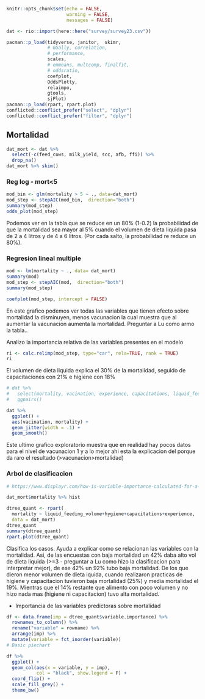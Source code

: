 ```r
knitr::opts_chunk$set(echo = FALSE, 
                      warning = FALSE, 
                      messages = FALSE)
```

```r
dat <- rio::import(here::here("survey/survey23.csv"))
```

```r
pacman::p_load(tidyverse, janitor,  skimr, 
               # GGally, correlation, 
               # performance, 
               scales, 
               # emmeans, multcomp, finalfit,  
               # oddsratio,
               coefplot, 
               OddsPlotty, 
               relaimpo, 
               gtools, 
               sjPlot)
pacman::p_load(rpart, rpart.plot)
conflicted::conflict_prefer("select", "dplyr")
conflicted::conflict_prefer("filter", "dplyr")
```


## Mortalidad

```r
dat_mort <- dat %>% 
  select(-c(feed_cows, milk_yield, scc, afb, ffi)) %>% 
  drop_na()
dat_mort %>% skim()
```

### Reg log - mort<5

```r
mod_bin <- glm(mortality > 5 ~ ., data=dat_mort)
mod_step <- stepAIC(mod_bin,  direction="both")
summary(mod_step)
odds_plot(mod_step)
```

Podemos ver en la tabla que se reduce en un 80% (1-0.2) la probabilidad de que la mortalidad sea mayor al 5% cuando el volumen de dieta liquida pasa de 2 a 4 litros y de 4 a 6 litros. (Por cada salto, la probabilidad re reduce un 80%).

### Regresion lineal multiple

```r
mod <- lm(mortality ~ ., data= dat_mort)
summary(mod)
mod_step <- stepAIC(mod,  direction="both")
summary(mod_step)
```

```r
coefplot(mod_step, intercept = FALSE)
```

En este grafico podemos ver todas las variables que tienen efecto sobre mortalidad la disminuyen, menos vacunacion la cual muestra que al aumentar la vacunacion aumenta la mortalidad. Preguntar a Lu como armo la tabla..

Analizo la importancia relativa de las variables presentes en el modelo

```r
ri <- calc.relimp(mod_step, type="car", rela=TRUE, rank = TRUE) 
ri
```

El volumen de dieta liquida explica el 30% de la mortalidad, seguido de capacitaciones con 21% e higiene con 18%

```r
# dat %>% 
#   select(mortality, vacination, experience, capacitations, liquid_feeding_volume, hygiene) %>% 
#   ggpairs()

dat %>% 
  ggplot() + 
  aes(vacination, mortality) + 
  geom_jitter(width = .1) + 
  geom_smooth()
```

Este ultimo grafico exploratorio muestra que en realidad hay pocos datos para el nivel de vacunacion 1 y a lo mejor ahi esta la explicacion del porque da raro el resultado (>vacunacion>mortalidad)

### Arbol de clasificacion

```r
# https://www.displayr.com/how-is-variable-importance-calculated-for-a-random-forest/#:~:text=This%20importance%20is%20a%20measure,accuracy%20due%20to%20random%20noise.
```

```r
dat_mort$mortality %>% hist
```

```r
dtree_quant <- rpart(
  mortality ~ liquid_feeding_volume+hygiene+capacitations+experience, 
  data = dat_mort)
dtree_quant
summary(dtree_quant)
rpart.plot(dtree_quant)
```

Clasifica los casos. Ayuda a explicar como se relacionan las variables con la mortalidad. Asi, de las encuestas con baja mortalidad un 42% daba alto vol de dieta liquida (>=3 - preguntar a Lu como hizo la clasificacion para interpretar mejor), de ese 42% un 92% tubo baja mortalidad. De los que dieron menor volumen de dieta iquida, cuando realizaron practicas de higiene y capacitacion tuvieron baja mortalidad (25%) y media mortalidad el 19%. Mientras que el 14% restante que alimento con poco volumen y no hizo nada mas (higiene ni capacitacion) tuvo alta mortalidad.

- Importancia de las variables predictoras sobre mortalidad

```r
df <- data.frame(imp = dtree_quant$variable.importance) %>% 
  rownames_to_column() %>% 
  rename("variable" = rowname) %>% 
  arrange(imp) %>%
  mutate(variable = fct_inorder(variable))
# Basic piechart

df %>% 
  ggplot() +
  geom_col(aes(x = variable, y = imp),
           col = "black", show.legend = F) +
  coord_flip() +
  scale_fill_grey() +
  theme_bw()
```




